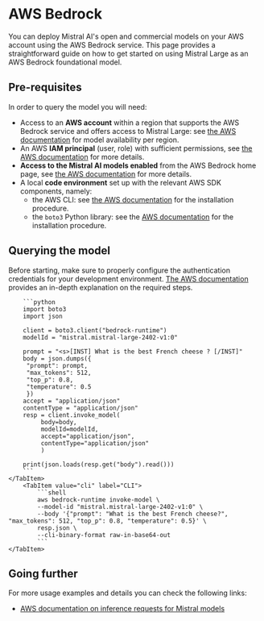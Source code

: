 
# AWS Bedrock

You can deploy Mistral AI's open and commercial models on your AWS account using 
the AWS Bedrock service. This page provides a straightforward guide on how to get started
on using Mistral Large as an AWS Bedrock foundational model.

## Pre-requisites

In order to query the model you will need:

- Access to an **AWS account** within a region that supports the AWS Bedrock service and 
  offers access to Mistral Large: see 
  [the AWS documentation](https://docs.aws.amazon.com/bedrock/latest/userguide/models-regions.html) 
  for model availability per region.
- An AWS **IAM principal** (user, role) with sufficient permissions, see
  [the AWS documentation](https://docs.aws.amazon.com/bedrock/latest/userguide/security-iam.html)
  for more details.
- **Access to the Mistral AI models enabled** from the AWS Bedrock home page, see
  [the AWS documentation](https://docs.aws.amazon.com/bedrock/latest/userguide/model-access.html)
  for more details.
- A local **code environment** set up with the relevant AWS SDK components, namely:
    - the AWS CLI: see [the AWS documentation](https://docs.aws.amazon.com/cli/latest/userguide/getting-started-install.html)
      for the installation procedure.
    - the `boto3` Python library: see the [AWS documentation](https://boto3.amazonaws.com/v1/documentation/api/latest/guide/quickstart.html) 
      for the installation procedure.

## Querying the model

Before starting, make sure to properly configure the authentication credentials for your development
environment. 
[The AWS documentation](https://docs.aws.amazon.com/cli/latest/userguide/cli-configure-files.html)
provides an in-depth explanation on the required steps.

<Tabs>
    <TabItem value="python" label="Python">

        ```python
        import boto3
        import json

        client = boto3.client("bedrock-runtime")
        modelId = "mistral.mistral-large-2402-v1:0"

        prompt = "<s>[INST] What is the best French cheese ? [/INST]"
        body = json.dumps({
         "prompt": prompt,
         "max_tokens": 512,
         "top_p": 0.8,
         "temperature": 0.5
         })
        accept = "application/json"
        contentType = "application/json"
        resp = client.invoke_model(
             body=body,
             modelId=modelId,
             accept="application/json",
             contentType="application/json"
             )

        print(json.loads(resp.get("body").read()))
        ```
    </TabItem>
        <TabItem value="cli" label="CLI">
            ```shell
            aws bedrock-runtime invoke-model \
            --model-id "mistral.mistral-large-2402-v1:0" \
            --body '{"prompt": "What is the best French cheese?", "max_tokens": 512, "top_p": 0.8, "temperature": 0.5}' \
            resp.json \
            --cli-binary-format raw-in-base64-out 
            ```
    </TabItem>
</Tabs>

## Going further

For more usage examples and details you can check the following links:

- [AWS documentation on inference requests for Mistral models](https://docs.aws.amazon.com/bedrock/latest/userguide/model-parameters-mistral.html#model-parameters-mistral-request-response)
